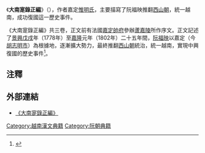 {{Distinguish2|[[阮朝|阮朝]]官修正史[[大南實錄|大南實錄]]的正編部分}}
《'''大南寔錄正編'''》（{{vie|v='''Đại Nam Thực Lục Chính Biên'''|hn=大南寔錄正編}}），作者嘉定[[惟明氏|惟明氏]]，主要描寫了阮福映推翻[[西山朝|西山朝]]，統一越南，成功復國這一歷史事件。

《大南寔錄正編》共三卷，正文前有法國[[南圻統督|嘉定帥府]]參辦[[蘆嘉陵|蘆嘉陵]]所作序文。正文記述了[[景興|景興]][[戊戌|戊戌]]年（1778年）至[[嘉隆|嘉隆]]元年（1802年）二十五年間，[[阮福映|阮福映]]以嘉定（今[[胡志明市|胡志明市]]）為根據地，逐漸擴大勢力，最終推翻[[西山朝|西山朝]]統治，統一越南，實現中興復國的歷史事件<ref>{{Cite web |url=http://140.109.24.175/pasweb/Opac_book/book_detail.asp?systemno=0000000164 |title=《大南寔錄正編》詳細介紹 |accessdate=2016-12-12 |archive-date=2016-03-04 |archive-url=https://web.archive.org/web/20160304111308/http://140.109.24.175/pasweb/Opac_book/book_detail.asp?systemno=0000000164 |dead-url=no }}</ref>。

==注釋==
{{reflist}}

==外部連結==
* [http://gallica.bnf.fr/ark:/12148/btv1b54100439h 《大南寔錄正編》] {{Wayback|url=http://gallica.bnf.fr/ark:/12148/btv1b54100439h |date=20161221233858 }}

[[Category:越南漢文典籍|Category:越南漢文典籍]]
[[Category:阮朝典籍|Category:阮朝典籍]]